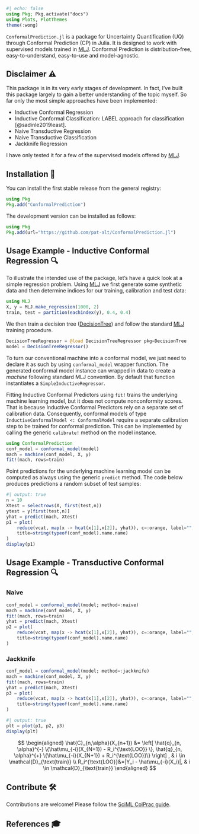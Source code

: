 ```julia
#| echo: false
using Pkg; Pkg.activate("docs")
using Plots, PlotThemes
theme(:wong)
```

`ConformalPrediction.jl` is a package for Uncertainty Quantification (UQ) through Conformal Prediction (CP) in Julia. It is designed to work with supervised models trained in [MLJ](https://alan-turing-institute.github.io/MLJ.jl/dev/). Conformal Prediction is distribution-free, easy-to-understand, easy-to-use and model-agnostic. 

## Disclaimer ⚠️

This package is in its very early stages of development. In fact, I've built this package largely to gain a better understanding of the topic myself. So far only the most simple approaches have been implemented:

- Inductive Conformal Regression
- Inductive Conformal Classification:  LABEL approach for classification [@sadinle2019least].
- Naive Transductive Regression
- Naive Transductive Classification
- Jackknife Regression

I have only tested it for a few of the supervised models offered by [MLJ](https://alan-turing-institute.github.io/MLJ.jl/dev/).

## Installation 🚩

You can install the first stable release from the general registry:

```julia
using Pkg
Pkg.add("ConformalPrediction")
```

The development version can be installed as follows:

```julia
using Pkg
Pkg.add(url="https://github.com/pat-alt/ConformalPrediction.jl")
```

## Usage Example - Inductive Conformal Regression 🔍

To illustrate the intended use of the package, let's have a quick look at a simple regression problem. Using [MLJ](https://alan-turing-institute.github.io/MLJ.jl/dev/) we first generate some synthetic data and then determine indices for our training, calibration and test data:

```julia
using MLJ
X, y = MLJ.make_regression(1000, 2)
train, test = partition(eachindex(y), 0.4, 0.4)
```

We then train a decision tree ([DecisionTree](https://github.com/Evovest/DecisionTree.jl)) and follow the standard [MLJ](https://alan-turing-institute.github.io/MLJ.jl/dev/) training procedure.

```julia
DecisionTreeRegressor = @load DecisionTreeRegressor pkg=DecisionTree
model = DecisionTreeRegressor() 
```

To turn our conventional machine into a conformal model, we just need to declare it as such by using `conformal_model` wrapper function. The generated conformal model instance can wrapped in data to create a *machine* following standard MLJ convention. By default that function instantiates a `SimpleInductiveRegressor`. 

Fitting Inductive Conformal Predictors using `fit!` trains the underlying machine learning model, but it does not compute nonconformity scores. That is because Inductive Conformal Predictors rely on a separate set of calibration data. Consequently, conformal models of type `InductiveConformalModel <: ConformalModel` require a separate calibration step to be trained for conformal prediction. This can be implemented by calling the generic `calibrate!` method on the model instance. 

```julia
using ConformalPrediction
conf_model = conformal_model(model)
mach = machine(conf_model, X, y)
fit!(mach, rows=train)
```

Point predictions for the underlying machine learning model can be computed as always using the generic `predict` method. The code below produces predictions a random subset of test samples:

```julia
#| output: true
n = 10
Xtest = selectrows(X, first(test,n))
ytest = y[first(test,n)]
yhat = predict(mach, Xtest)
p1 = plot(
    reduce(vcat, map(x -> hcat(x[1],x[2]), yhat)), c=:orange, label="", 
    title=string(typeof(conf_model).name.name)
)
display(p1)
```

## Usage Example - Transductive Conformal Regression 🔍

### Naive

```julia
conf_model = conformal_model(model; method=:naive)
mach = machine(conf_model, X, y)
fit!(mach, rows=train)
yhat = predict(mach, Xtest)
p2 = plot(
    reduce(vcat, map(x -> hcat(x[1],x[2]), yhat)), c=:orange, label="", 
    title=string(typeof(conf_model).name.name)
)
```

### Jackknife

```julia
conf_model = conformal_model(model; method=:jackknife)
mach = machine(conf_model, X, y)
fit!(mach, rows=train)
yhat = predict(mach, Xtest)
p3 = plot(
    reduce(vcat, map(x -> hcat(x[1],x[2]), yhat)), c=:orange, label="", 
    title=string(typeof(conf_model).name.name)
)
```

```julia
#| output: true
plt = plot(p1, p2, p3)
display(plt)
```

$$
\begin{aligned}
\hat{C}_{n,\alpha}(X_{n+1}) &= \left[ \hat{q}_{n, \alpha}^{-} \{\hat\mu_{-i}(X_{N+1}) - R_i^{\text{LOO}} \}, \hat{q}_{n, \alpha}^{+} \{\hat\mu_{-i}(X_{N+1}) + R_i^{\text{LOO}}\} \right] , & i \in \mathcal{D}_{\text{train}} \\
R_i^{\text{LOO}}&=|Y_i - \hat\mu_{-i}(X_i)|, & i \in \mathcal{D}_{\text{train}}
\end{aligned}
$$


## Contribute 🛠

Contributions are welcome! Please follow the [SciML ColPrac guide](https://github.com/SciML/ColPrac).

## References 🎓









